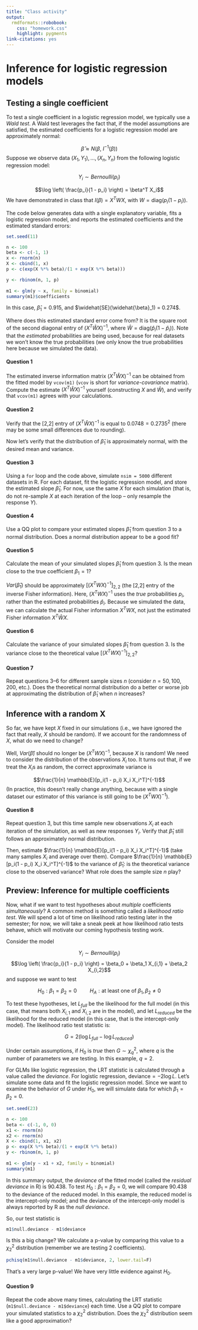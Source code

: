```yaml
---
title: "Class activity"
output: 
  rmdformats::robobook:
    css: "homework.css"
    highlight: pygments
link-citations: yes
---
```


# Inference for logistic regression models

## Testing a single coefficient

To test a single coefficient in a logistic regression model, we typically use a *Wald test*. A Wald test leverages the fact that, if the model assumptions are satisfied, the estimated coefficients for a logistic regression model are approximately normal:

$$\widehat{\beta} \approx N(\beta, \ I^{-1}(\beta))$$
Suppose we observe data $(X_1, Y_1), ..., (X_n, Y_n)$ from the following logistic regression model:

$$Y_i \sim Bernoulli(p_i)$$

$$\log \left( \frac{p_i}{1 - p_i} \right) = \beta^T X_i$$
We have demonstrated in class that $I(\beta) = X^T W X$, with $W = \text{diag}(p_i(1 - p_i))$.

The code below generates data with a single explanatory variable, fits a logistic regression model, and reports the estimated coefficients and the estimated standard errors:

```r
set.seed(11)

n <- 100
beta <- c(-1, 1)
x <- rnorm(n)
X <- cbind(1, x)
p <- c(exp(X %*% beta)/(1 + exp(X %*% beta)))

y <- rbinom(n, 1, p)
  
m1 <- glm(y ~ x, family = binomial)
summary(m1)$coefficients
```

In this case, $\widehat{\beta}_1 = 0.915$, and $\widehat{SE}(\widehat{\beta}_1) = 0.274$.

Where does this estimated standard error come from? It is the square root of the second diagonal entry of $(X^T \widehat{W} X)^{-1}$, where $\widehat{W} = \text{diag}(\widehat{p}_i (1 - \widehat{p}_i))$. Note that the *estimated* probabilities are being used, because for real datasets we won't know the true probabilities (we only know the true probabilities here because we simulated the data).

:::{.question}
#### Question 1

The estimated inverse information matrix $(X^T \widehat{W} X)^{-1}$ can be obtained from the fitted model by `vcov(m1)` (`vcov` is short for *variance-covariance* matrix). Compute the estimate $(X^T \widehat{W} X)^{-1}$ yourself (constructing $X$ and $\widehat{W}$), and verify that `vcov(m1)` agrees with your calculations.
:::

:::{.question}
#### Question 2

Verify that the [2,2] entry of $(X^T \widehat{W} X)^{-1}$ is equal to $0.0748 = 0.2735^2$ (there may be some small differences due to rounding).
:::

Now let's verify that the distribution of $\widehat{\beta}_1$ is approximately normal, with the desired mean and variance.

:::{.question}
#### Question 3

Using a `for` loop and the code above, simulate `nsim = 5000` different datasets in R. For each dataset, fit the logistic regression model, and store the estimated slope $\widehat{\beta}_1$. For now, use the same $X$ for each simulation (that is, do not re-sample $X$ at each iteration of the loop -- only resample the response $Y$).
:::

:::{.question}
#### Question 4

Use a QQ plot to compare your estimated slopes $\widehat{\beta}_1$ from question 3 to a normal distribution. Does a normal distribution appear to be a good fit?
:::

:::{.question}
#### Question 5

Calculate the mean of your simulated slopes $\widehat{\beta}_1$ from question 3. Is the mean close to the true coefficient $\beta_1 = 1$? 
:::

$Var(\widehat{\beta}_1)$ should be approximately $[(X^T W X)^{-1}]_{2,2}$ (the [2,2] entry of the inverse Fisher information). Here, $(X^T W X)^{-1}$ uses the *true* probabilities $p_i$, rather than the estimated probabilities $\widehat{p}_i$. Because we simulated the data, we can calculate the actual Fisher information $X^T W X$, not just the estimated Fisher information $X^T \widehat{W} X$.

:::{.question}
#### Question 6

Calculate the variance of your simulated slopes $\widehat{\beta}_1$ from question 3. Is the variance close to the theoretical value $[(X^T W X)^{-1}]_{2,2}$? 
:::

:::{.question}
#### Question 7

Repeat questions 3--6 for different sample sizes $n$ (consider $n = 50, 100, 200$, etc.). Does the theoretical normal distribution do a better or worse job at approximating the distribution of $\widehat{\beta}_1$ when $n$ increases?
:::

## Inference with a random X

So far, we have kept $X$ fixed in our simulations (i.e., we have ignored the fact that really, $X$ should be random). If we account for the randomness of $X$, what do we need to change?

Well, $Var(\widehat{\beta})$ should no longer be $(X^T W X)^{-1}$, because $X$ is random! We need to consider the distribution of the observations $X_i$ too. It turns out that, if we treat the $X_i$s as random, the correct approximate variance is

$$\frac{1}{n} \mathbb{E}[p_i(1 - p_i) X_i X_i^T]^{-1}$$
(In practice, this doesn't really change anything, because with a single dataset our estimator of this variance is still going to be $(X^T W X)^{-1}$). 


:::{.question}
#### Question 8

Repeat question 3, but this time sample new observations $X_i$ at each iteration of the simulation, as well as new responses $Y_i$. Verify that $\widehat{\beta}_1$ still follows an approximately normal distribution.

Then, estimate $\frac{1}{n} \mathbb{E}[p_i(1 - p_i) X_i X_i^T]^{-1}$ (take many samples $X_i$ and average over them). Compare $\frac{1}{n} \mathbb{E}[p_i(1 - p_i) X_i X_i^T]^{-1}$ to the variance of $\widehat{\beta}_1$: is the theoretical variance close to the observed variance? What role does the sample size $n$ play?
:::


## Preview: Inference for multiple coefficients

Now, what if we want to test hypotheses about *multiple* coefficients *simultaneously*? A common method is something called a *likelihood ratio test*. We will spend a lot of time on likelihood ratio testing later in the semester; for now, we will take a sneak peek at how likelihood ratio tests behave, which will motivate our coming hypothesis testing work.

Consider the model

$$Y_i \sim Bernoulli(p_i)$$
$$\log \left( \frac{p_i}{1 - p_i} \right) = \beta_0 + \beta_1 X_{i,1} + \beta_2 X_{i,2}$$
and suppose we want to test

$$H_0: \beta_1 = \beta_2 = 0 \hspace{1cm} H_A: \text{at least one of } \beta_1, \beta_2 \neq 0$$

To test these hypotheses, let $L_{full}$ be the likelihood for the full model (in this case, that means both $X_{i,1}$ and $X_{i,2}$ are in the model), and let $L_{reduced}$ be the likelihood for the reduced model (in this case, that is the intercept-only model). The likelihood ratio test statistic is:

$$G = 2(\log L_{full} - \log L_{reduced})$$

Under certain assumptions, if $H_0$ is *true* then $G \sim \chi^2_q$, where $q$ is the number of parameters we are testing. In this example, $q = 2$.

For GLMs like logistic regression, the LRT statistic is calculated through a value called the *deviance*. For logistic regression, $\text{deviance} = -2\log L$. Let's simulate some data and fit the logistic regression model. Since we want to examine the behavior of $G$ under $H_0$, we will simulate data for which $\beta_1 = \beta_2 = 0$.

```r
set.seed(23)

n <- 100
beta <- c(-1, 0, 0)
x1 <- rnorm(n)
x2 <- rnorm(n)
X <- cbind(1, x1, x2)
p <- exp(X %*% beta)/(1 + exp(X %*% beta))
y <- rbinom(n, 1, p)
  
m1 <- glm(y ~ x1 + x2, family = binomial)
summary(m1)
```

In this summary output, the *deviance* of the fitted model (called the *residual deviance* in R) is $90.438$. To test $H_0: \beta_1 = \beta_2 = 0$, we will compare $90.438$ to the deviance of the reduced model. In this example, the reduced model is the intercept-only model; and the deviance of the intercept-only model is always reported by R as the *null deviance*.

So, our test statistic is

```r
m1$null.deviance - m1$deviance
```

Is this a big change? We calculate a p-value by comparing this value to a $\chi^2_2$ distribution (remember we are testing 2 coefficients).

```r
pchisq(m1$null.deviance - m1$deviance, 2, lower.tail=F)
```

That's a very large p-value! We have very little evidence against $H_0$.


:::{.question}
#### Question 9

Repeat the code above many times, calculating the LRT statistic (`m1$null.deviance - m1$deviance`) each time. Use a QQ plot to compare your simulated statistics to a $\chi^2_2$ distribution. Does the $\chi^2_2$ distribution seem like a good approximation?
:::



